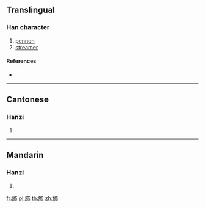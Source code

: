 ==Translingual==

===Han character===
{{Han char|rn=70|rad=方|as=05|sn=9|four=|canj=YSOLB|ids=⿸⿰方𠂉巾}}

# [[pennon]]
# [[streamer]]

====References====
* {{Han ref|kx=0482.050|dkj=13630|hdz=32176.040|uh=65BE|ud=26046}}

----

==Cantonese==

===Hanzi===
{{yue-hanzi|jyut=[[pui3]]|y=pui3}}

# {{defn|lang=yue|sort=方05}}

----

==Mandarin==

===Hanzi===
{{cmn-hanzi|pin=[[pèi]] ([[pei4]]), [[liú]] ([[liu2]])|wg=p'ei<sup>4</sup>, liu<sup>2</sup>}}

# {{defn|lang=cmn|sort=方05}}

[[fr:斾]]
[[pl:斾]]
[[th:斾]]
[[zh:斾]]